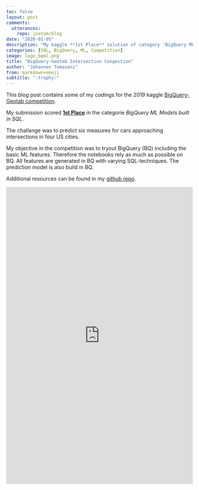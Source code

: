 ```yaml
---
toc: false
layout: post
comments:
  utterances:
    repo: joatom/blog
date: "2020-01-05"
description: "My kaggle **1st Place** solution of category 'BigQuery ML Models built in SQL'"
categories: [SQL, BigQuery, ML, Competition]
image: logo_bqml.png
title: "BigQuery-Geotab Intersection Congestion"
author: "Johannes Tomasoni"
from: markdown+emoji
subtitle: ":trophy:"
---
```


This blog post contains some of my codings for the 2019 kaggle [BigQuery-Geotab competition](https://www.kaggle.com/c/bigquery-geotab-intersection-congestion).

My submission scored **[1st Place](https://www.kaggle.com/c/bigquery-geotab-intersection-congestion/discussion/121504#709650)** in the categorie *BigQuery ML Models built in SQL*.

The challange was to predict six measures for cars approaching intersections in four US cities.

My objective in the competition was to tryout BigQuery (BQ) including the basic ML features. Therefore the notebooks rely as much as possible on BQ. All features are generated in BQ with varying SQL-techniques. The prediction model is also build in BQ.

Additional resources can be found in my [github repo](https://github.com/joatom/kaggle-2019-BigQuery-Geotab-Intersection-Congestion).

<iframe src="https://www.kaggle.com/embed/joatom/bigquery-geotab-bqml?kernelSessionId=24953109" height="800" style="margin: 0 auto; width: 100%; " frameborder="0" scrolling="auto" title="BigQuery-GeoTab [BQML]"></iframe>
